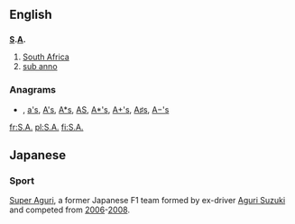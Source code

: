 {{also|ᎦᎪ}}
{{also|Appendix:Variations of "sa"}}
==English==

==={{abbreviation}}===
'''[[S]].[[A]].'''

# [[South Africa]]
# [[sub anno]]

===Anagrams===
* {{alphagram|[[as#English|as]]}} , [[a's#English|a's]], [[A's#English|A's]], [[A*s#English|A*s]], [[AS#English|AS]], [[A*'s#English|A*'s]], [[A+'s#English|A+'s]], [[A♯s#English|A♯s]], [[A−'s#English|A−'s]]


[[fr:S.A.]]
[[pl:S.A.]]
[[fi:S.A.]]

==Japanese==


===Sport===
[[Super Aguri]], a former Japanese F1 team formed by ex-driver [[Aguri Suzuki]] and competed from [[F1 2006|2006]]-[[F1 2008|2008]].